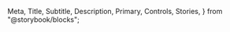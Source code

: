   Meta,
  Title,
  Subtitle,
  Description,
  Primary,
  Controls,
  Stories,
} from "@storybook/blocks";

<Meta isTemplate />

<Title />

<Stories />
